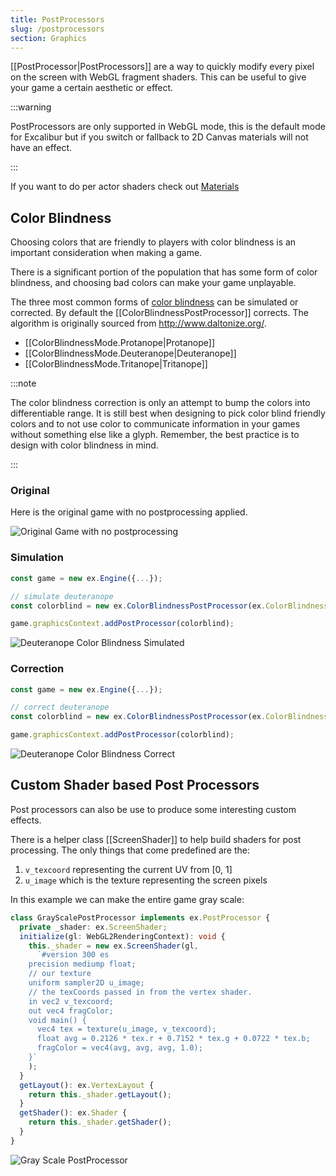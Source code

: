 ```yaml
---
title: PostProcessors
slug: /postprocessors
section: Graphics
---
```


[[PostProcessor|PostProcessors]] are a way to quickly modify every pixel on the screen with WebGL fragment shaders. This can be useful to give your game a certain aesthetic or effect.

:::warning

PostProcessors are only supported in WebGL mode, this is the default mode for Excalibur but if you switch or fallback to 2D Canvas materials will not have an effect.

:::

If you want to do per actor shaders check out [Materials](/docs/materials)

## Color Blindness

Choosing colors that are friendly to players with color blindness is an important consideration when making a game.

There is a significant portion of the population that has some form of color blindness,
and choosing bad colors can make your game unplayable.

The three most common forms of [color blindness](https://en.wikipedia.org/wiki/Color_blindness) can be simulated or corrected. By default the [[ColorBlindnessPostProcessor]] corrects. The algorithm is originally sourced from http://www.daltonize.org/.

- [[ColorBlindnessMode.Protanope|Protanope]]
- [[ColorBlindnessMode.Deuteranope|Deuteranope]]
- [[ColorBlindnessMode.Tritanope|Tritanope]]

:::note

The color blindness correction is only an attempt to bump the colors into differentiable range. It is still best when designing to pick color blind friendly colors and to not use color to communicate information in your games without something else like a glyph. Remember, the best practice is to design with color blindness in mind.

:::

### Original

Here is the original game with no postprocessing applied.

![Original Game with no postprocessing](original.png)

### Simulation

```typescript
const game = new ex.Engine({...});

// simulate deuteranope
const colorblind = new ex.ColorBlindnessPostProcessor(ex.ColorBlindnessMode.Deuteranope, true);

game.graphicsContext.addPostProcessor(colorblind);

```

![Deuteranope Color Blindness Simulated](simulate.png)

### Correction

```typescript
const game = new ex.Engine({...});

// correct deuteranope
const colorblind = new ex.ColorBlindnessPostProcessor(ex.ColorBlindnessMode.Deuteranope);

game.graphicsContext.addPostProcessor(colorblind);

```

![Deuteranope Color Blindness Correct](correct.png)

## Custom Shader based Post Processors

Post processors can also be use to produce some interesting custom effects.

There is a helper class [[ScreenShader]] to help build shaders for post processing. The only things that come predefined are the:

1.  `v_texcoord` representing the current UV from [0, 1]
2.  `u_image` which is the texture representing the screen pixels

In this example we can make the entire game gray scale:

```typescript
class GrayScalePostProcessor implements ex.PostProcessor {
  private _shader: ex.ScreenShader;
  initialize(gl: WebGL2RenderingContext): void {
    this._shader = new ex.ScreenShader(gl,
      `#version 300 es
    precision mediump float;
    // our texture
    uniform sampler2D u_image;
    // the texCoords passed in from the vertex shader.
    in vec2 v_texcoord;
    out vec4 fragColor;
    void main() {
      vec4 tex = texture(u_image, v_texcoord);
      float avg = 0.2126 * tex.r + 0.7152 * tex.g + 0.0722 * tex.b;
      fragColor = vec4(avg, avg, avg, 1.0);
    }`
    );
  }
  getLayout(): ex.VertexLayout {
    return this._shader.getLayout();
  }
  getShader(): ex.Shader {
    return this._shader.getShader();
  }
}
```

![Gray Scale PostProcessor](grayscale.png)
